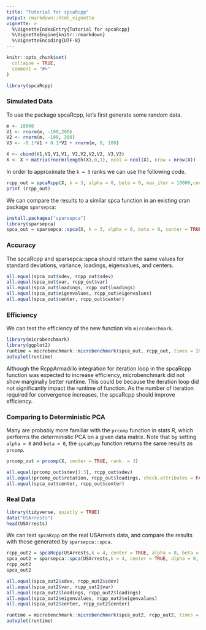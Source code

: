 ```yaml
---
title: "Tutorial for spcaRcpp"
output: rmarkdown::html_vignette
vignette: >
  %\VignetteIndexEntry{Tutorial for spcaRcpp}
  %\VignetteEngine{knitr::rmarkdown}
  %\VignetteEncoding{UTF-8}
---
```


```r
knitr::opts_chunk$set(
  collapse = TRUE,
  comment = "#>"
)
```

```r
library(spcaRcpp)
```

### Simulated Data  
To use the package spcaRcpp, let's first generate some random data.  

```r
m <- 10000
V1 <- rnorm(m, -100,200)
V2 <- rnorm(m, -100, 300)
V3 <- -0.1*V1 + 0.1*V2 + rnorm(m, 0, 100)

X <- cbind(V1,V1,V1,V1, V2,V2,V2,V2, V3,V3)
X <- X + matrix(rnorm(length(X),0,1), ncol = ncol(X), nrow = nrow(X))
```

In order to approximate the ``k = 3`` ranks we can use the following code.  
```r
rcpp_out = spcaRcpp(X, k = 3, alpha = 0, beta = 0, max_iter = 10000,center = TRUE)
print (rcpp_out)
```

We can compare the results to a similar spca function in an existing
cran package ``sparsepca``:  
```r
install.packages("sparsepca")
library(sparsepca)
spca_out = sparsepca::spca(X, k = 3, alpha = 0, beta = 0, center = TRUE, scale = FALSE, verbose = FALSE)
```

### Accuracy
The spcaRcpp and sparsepca::spca should return the same values for
standard deviations, variance, loadings, eigenvalues, and centers.  
```r
all.equal(spca_out$sdev, rcpp_out$sdev)
all.equal(spca_out$var, rcpp_out$var)
all.equal(spca_out$loadings, rcpp_out$loadings)
all.equal(spca_out$eigenvalues, rcpp_out$eigenvalues)
all.equal(spca_out$center, rcpp_out$center)
```

### Efficiency
We can test the efficiency of the new function via ``mircobenchmark``.  
```r
library(microbenchmark)
library(ggplot2)
runtime = microbenchmark::microbenchmark(spca_out, rcpp_out, times = 200)
autoplot(runtime)
```

Although the RcppArmadillo integration for iteration loop in the spcaRcpp function was 
expected to increase efficiency, microbenchmark did not show marginally better runtime. 
This could be because the iteration loop did not significantly impact the runtime of
function. As the number of iteration required for convergence increases, the spcaRcpp should
improve efficiency.  

### Comparing to Deterministic PCA
Many are probably more familiar with the ``prcomp`` function in stats R, which performs the 
deterministic PCA on a given data matrix. Note that by setting ``alpha = 0`` and ``beta = 0``, the ``spcaRcpp`` function returns the same results as ``prcomp``.

```r
prcomp_out = prcomp(X, center = TRUE, rank. = 3)

all.equal(prcomp_out$sdev[1:3], rcpp_out$sdev)
all.equal(prcomp_out$rotation, rcpp_out$loadings, check.attributes = FALSE)
all.equal(spca_out$center, rcpp_out$center)
```

### Real Data
```r
library(tidyverse, quietly = TRUE)
data("USArrests")
head(USArrests)
```
We can test ``spcaRcpp`` on the real USArrests data, and compare the results 
with those generated by ``sparsepca::spca``.  
```r
rcpp_out2 = spcaRcpp(USArrests,k = 4, center = TRUE, alpha = 0, beta = 0)
spca_out2 = sparsepca::spca(USArrests,k = 4, center = TRUE, alpha = 0, beta = 0)
rcpp_out2
spca_out2
```

```r
all.equal(spca_out2$sdev, rcpp_out2$sdev)
all.equal(spca_out2$var, rcpp_out2$var)
all.equal(spca_out2$loadings, rcpp_out2$loadings)
all.equal(spca_out2$eigenvalues, rcpp_out2$eigenvalues)
all.equal(spca_out2$center, rcpp_out2$center)
```
```r
runtime = microbenchmark::microbenchmark(spca_out2, rcpp_out2, times = 200)
autoplot(runtime)
```

